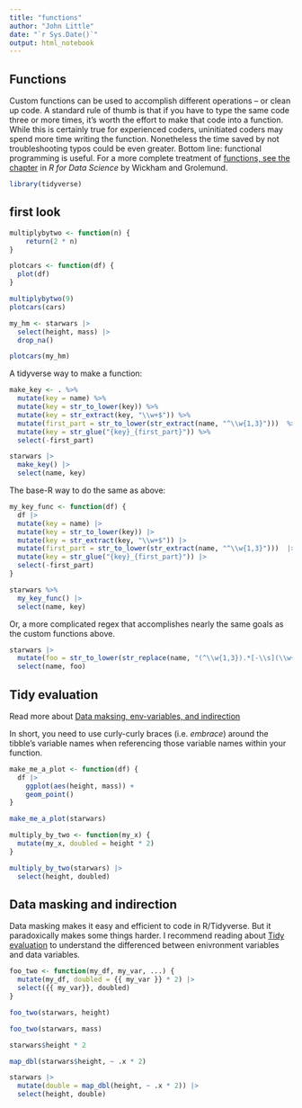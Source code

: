 ```yaml
---
title: "functions"
author: "John Little"
date: "`r Sys.Date()`"
output: html_notebook
---
```


## Functions

Custom functions can be used to accomplish different operations -- or clean up code.  A standard rule of thumb is that if you have to type the same code three or more times, it's worth the effort to make that code into a function.  While this is certainly true for experienced coders, uninitiated coders may spend more time writing the function.  Nonetheless the time saved by not troubleshooting typos could be even greater. Bottom line: functional programming is useful.  For a more complete treatment of [functions, see the chapter](https://r4ds.had.co.nz/functions.html) in _R for Data Science_ by Wickham and Grolemund.

```r
library(tidyverse)
```


## first look

```r
multiplybytwo <- function(n) {
    return(2 * n)
}

plotcars <- function(df) {
  plot(df)
}

```

```r
multiplybytwo(9)
plotcars(cars)
```


```r
my_hm <- starwars |>  
  select(height, mass) |>  
  drop_na()

plotcars(my_hm)
```
A tidyverse way to make a function:

```r
make_key <- . %>% 
  mutate(key = name) %>%  
  mutate(key = str_to_lower(key)) %>%  
  mutate(key = str_extract(key, "\\w+$")) %>% 
  mutate(first_part = str_to_lower(str_extract(name, "^\\w{1,3}")))  %>% 
  mutate(key = str_glue("{key}_{first_part}")) %>% 
  select(-first_part)

starwars |>
  make_key() |>
  select(name, key)
```

The base-R way to do the same as above:

```r
my_key_func <- function(df) {
  df |> 
  mutate(key = name) |>  
  mutate(key = str_to_lower(key)) |>  
  mutate(key = str_extract(key, "\\w+$")) |> 
  mutate(first_part = str_to_lower(str_extract(name, "^\\w{1,3}")))  |> 
  mutate(key = str_glue("{key}_{first_part}")) |> 
  select(-first_part)
}

starwars %>% 
  my_key_func() |>
  select(name, key)
```

Or, a more complicated regex that accomplishes nearly the same goals as the custom functions above. 

```r
starwars |> 
  mutate(foo = str_to_lower(str_replace(name, "(^\\w{1,3}).*[-\\s](\\w+$)", "\\2_\\1"))) |>
  select(name, foo)
```

## Tidy evaluation

Read more about [Data maksing, env-variables, and indirection](https://dplyr.tidyverse.org/articles/programming.html#data-masking)

In short, you need to use curly-curly braces (i.e. _embrace_) around the tibble's variable names when referencing those variable names within your function.

```r
make_me_a_plot <- function(df) {
  df |>  
    ggplot(aes(height, mass)) +
    geom_point() 
}

make_me_a_plot(starwars)
```


```r
multiply_by_two <- function(my_x) {
  mutate(my_x, doubled = height * 2)
}

multiply_by_two(starwars) |>
  select(height, doubled)
```

## Data masking and indirection

Data masking makes it easy and efficient to code in R/Tidyverse. But it paradoxically makes some things harder.  I recommend reading about [Tidy evaluation](
https://dplyr.tidyverse.org/articles/programming.html) to understand the differenced between enivronment variables and data variables.

```r
foo_two <- function(my_df, my_var, ...) {
  mutate(my_df, doubled = {{ my_var }} * 2) |>
  select({{ my_var}}, doubled)
}

foo_two(starwars, height)

foo_two(starwars, mass) 
```

```r
starwars$height * 2

map_dbl(starwars$height, ~ .x * 2)

starwars |>
  mutate(double = map_dbl(height, ~ .x * 2)) |>
  select(height, double)
```


